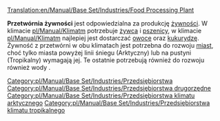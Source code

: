 [[Translation:en/Manual/Base Set/Industries/Food Processing Plant]]

{{pl/Manual/Base Set/Industries/Przedsiębiorstwa|image=en/Manual/Base Set/Foodprocplant.png
|name=Przetwórnia żywności
|climates=[[pl/Manual/Klimat]], [[pl/Manual/Klimat]].
|accepts=[[pl/Manual/Base Set/Cargos/Żywiec|Żywiec]], [[pl/Manual/Base Set/Cargos/Pszenica|Pszenica]] (klimat Arktyczny) <br> [[pl/Manual/Base Set/Cargos/Owoce|Owoce]], [[pl/Manual/Base Set/Cargos/Kukurydza|Kukurydza]] (klimat Tropikalny)
|produces=[[pl/Manual/Base Set/Cargos/Żywność|Żywność]]
}}

'''Przetwórnia żywności''' jest odpowiedzialna za produkcję [[pl/Manual/Base Set/Cargos/Żywność|żywności]]. W klimacie [[pl/Manual/Klimat]]m potrzebuje [[pl/Manual/Base Set/Cargos/Żywiec|żywca]] i [[pl/Manual/Base Set/Cargos/Pszenica|pszenicy]], w klimacie [[pl/Manual/Klimat]]m najlepiej jest dostarczać [[pl/Manual/Base Set/Cargos/Owoce|owoce]] oraz [[pl/Manual/Base Set/Cargos/Kukurydza|kukurydzę]].
Żywność z przetwórni w obu klimatach jest potrzebna do rozwoju [[pl/Manual/Miasta|miast]], choć tylko miasta powyżej linii śniegu (Arktyczny) lub na pustyni (Tropikalny) wymagają jej. Te ostatnie potrzebują również do rozwoju również wody .

{{pl/Manual/Navbox Industries}}

[[Category:pl/Manual/Base Set/Industries/Przedsiębiorstwa]]
[[Category:pl/Manual/Base Set/Industries/Przedsiębiorstwa drugorzędne]]
[[Category:pl/Manual/Base Set/Industries/Przedsiębiorstwa klimatu arktycznego]]
[[Category:pl/Manual/Base Set/Industries/Przedsiębiorstwa klimatu tropikalnego]]